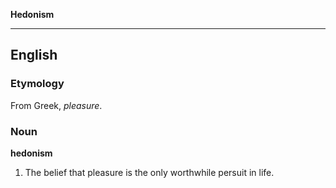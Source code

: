 {{rfd}}
'''Hedonism'''

----
==English==
===Etymology===
From Greek, ''pleasure''.
===Noun===
'''hedonism'''
# The belief that pleasure is the only worthwhile persuit in life.